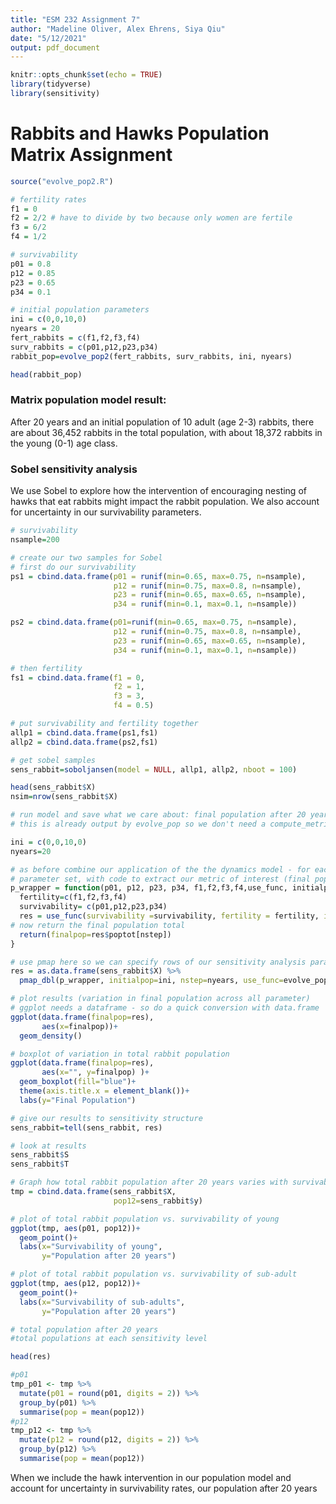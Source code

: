 ```yaml
---
title: "ESM 232 Assignment 7"
author: "Madeline Oliver, Alex Ehrens, Siya Qiu"
date: "5/12/2021"
output: pdf_document
---
```


```r
knitr::opts_chunk$set(echo = TRUE)
library(tidyverse)
library(sensitivity)
```

# Rabbits and Hawks Population Matrix Assignment


```r

source("evolve_pop2.R")

# fertility rates
f1 = 0
f2 = 2/2 # have to divide by two because only women are fertile
f3 = 6/2
f4 = 1/2

# survivability 
p01 = 0.8
p12 = 0.85
p23 = 0.65
p34 = 0.1

# initial population parameters
ini = c(0,0,10,0) 
nyears = 20
fert_rabbits = c(f1,f2,f3,f4)
surv_rabbits = c(p01,p12,p23,p34)
rabbit_pop=evolve_pop2(fert_rabbits, surv_rabbits, ini, nyears)

head(rabbit_pop)

```
 
### Matrix population model result:

After 20 years and an initial population of 10 adult (age 2-3) rabbits, there are about 36,452 rabbits in the total population, with about 18,372 rabbits in the young (0-1) age class.

### Sobel sensitivity analysis

We use Sobel to explore how the intervention of encouraging nesting of hawks that eat rabbits might impact the rabbit population. We also account for uncertainty in our survivability parameters.

```r
# survivability 
nsample=200

# create our two samples for Sobel
# first do our survivability
ps1 = cbind.data.frame(p01 = runif(min=0.65, max=0.75, n=nsample), 
                       p12 = runif(min=0.75, max=0.8, n=nsample),
                       p23 = runif(min=0.65, max=0.65, n=nsample),
                       p34 = runif(min=0.1, max=0.1, n=nsample))

ps2 = cbind.data.frame(p01=runif(min=0.65, max=0.75, n=nsample), 
                       p12 = runif(min=0.75, max=0.8, n=nsample),
                       p23 = runif(min=0.65, max=0.65, n=nsample),
                       p34 = runif(min=0.1, max=0.1, n=nsample))

# then fertility
fs1 = cbind.data.frame(f1 = 0, 
                       f2 = 1,
                       f3 = 3,
                       f4 = 0.5)

# put survivability and fertility together
allp1 = cbind.data.frame(ps1,fs1)
allp2 = cbind.data.frame(ps2,fs1)

# get sobel samples
sens_rabbit=soboljansen(model = NULL, allp1, allp2, nboot = 100)

head(sens_rabbit$X)
nsim=nrow(sens_rabbit$X)

# run model and save what we care about: final population after 20 years
# this is already output by evolve_pop so we don't need a compute_metric function

ini = c(0,0,10,0)
nyears=20

# as before combine our application of the the dynamics model - for each
# parameter set, with code to extract our metric of interest (final population)
p_wrapper = function(p01, p12, p23, p34, f1,f2,f3,f4,use_func, initialpop, nstep ) {
  fertility=c(f1,f2,f3,f4)
  survivability= c(p01,p12,p23,p34)
  res = use_func(survivability =survivability, fertility = fertility, initialpop=initialpop, nstep=nstep)
# now return the final population total
  return(finalpop=res$poptot[nstep])
}

# use pmap here so we can specify rows of our sensitivity analysis parameter object 
res = as.data.frame(sens_rabbit$X) %>% 
  pmap_dbl(p_wrapper, initialpop=ini, nstep=nyears, use_func=evolve_pop2)

# plot results (variation in final population across all parameter)
# ggplot needs a dataframe - so do a quick conversion with data.frame
ggplot(data.frame(finalpop=res), 
       aes(x=finalpop))+
  geom_density()

# boxplot of variation in total rabbit population
ggplot(data.frame(finalpop=res), 
       aes(x="", y=finalpop) )+
  geom_boxplot(fill="blue")+
  theme(axis.title.x = element_blank())+
  labs(y="Final Population")

# give our results to sensitivity structure
sens_rabbit=tell(sens_rabbit, res)

# look at results
sens_rabbit$S
sens_rabbit$T

# Graph how total rabbit population after 20 years varies with survivability of young age and sub-adult
tmp = cbind.data.frame(sens_rabbit$X, 
                       pop12=sens_rabbit$y)

# plot of total rabbit population vs. survivability of young
ggplot(tmp, aes(p01, pop12))+
  geom_point()+
  labs(x="Survivability of young",
       y="Population after 20 years")

# plot of total rabbit population vs. survivability of sub-adult
ggplot(tmp, aes(p12, pop12))+
  geom_point()+
  labs(x="Survivability of sub-adults",
       y="Population after 20 years")

# total population after 20 years
#total populations at each sensitivity level

head(res)

#p01
tmp_p01 <- tmp %>%
  mutate(p01 = round(p01, digits = 2)) %>% 
  group_by(p01) %>% 
  summarise(pop = mean(pop12))
#p12
tmp_p12 <- tmp %>%
  mutate(p12 = round(p12, digits = 2)) %>% 
  group_by(p12) %>% 
  summarise(pop = mean(pop12))

```

When we include the hawk intervention in our population model and account for uncertainty in survivability rates, our population after 20 years 
